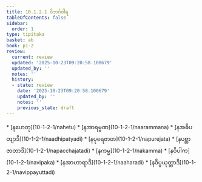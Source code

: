 ```yaml
---
title: 10.1.2.1 ဝိဘင်္ဂဝါရ
tableOfContents: false
sidebar:
  order: 1
type: tipitaka
basket: ab
book: p1-2
review:
  current: review
  updated: '2025-10-23T09:20:58.100679'
  updated_by: ''
  notes: ''
  history:
  - state: review
    date: '2025-10-23T09:20:58.100679'
    updated_by: ''
    notes: ''
    previous_state: draft
---
```



<ReviewStatus review={frontmatter.review} showDetails={true} />

<HypothesisAnnotation frontmatter={frontmatter} />

<DynamicBreadcrumb />



<TableOfContents book="p1-2" section="10.1.2.1">
* [နဟေတု](10-1-2-1/nahetu)
* [နအာရမ္မဏ](10-1-2-1/naarammana)
* [နအဓိပတျာဒိ](10-1-2-1/naadhipatyadi)
* [နပုရေဇာတ](10-1-2-1/napurejata)
* [နပစ္ဆာဇာတာဒိ](10-1-2-1/napacchajatadi)
* [နကမ္မ](10-1-2-1/nakamma)
* [နဝိပါက](10-1-2-1/navipaka)
* [နအာဟာရာဒိ](10-1-2-1/naaharadi)
* [နဝိပ္ပယုတ္တာဒိ](10-1-2-1/navippayuttadi)
</TableOfContents>